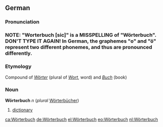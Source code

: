 ==German==
===Pronunciation===
{{IPA|[&#712;v&#248;&#592;&#815;&#46;t&#592;&#46;&#716;bux]}}
===NOTE: "Worterbuch [sic]" is a MISSPELLING of "Wörterbuch". DON'T TYPE IT AGAIN! In German, the graphemes "o" and "ö" represent two different phonemes, and thus are pronounced differently.===

===Etymology===
Compound of ''[[Wörter]]'' (plural of ''[[Wort]]'', word) and ''[[Buch]]'' (book)

===Noun===
'''Wörterbuch''' ''n'' (''plural'' [[Wörterbücher]])

# [[dictionary]]

[[ca:Wörterbuch]]
[[de:Wörterbuch]]
[[el:Wörterbuch]]
[[eo:Wörterbuch]]
[[nl:Wörterbuch]]
